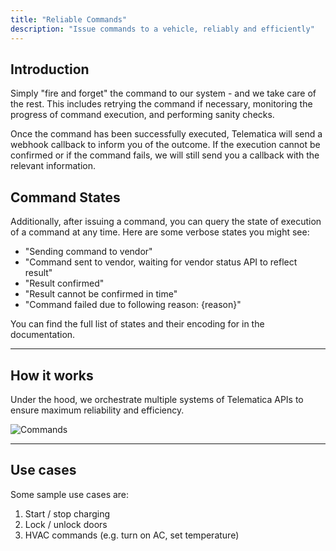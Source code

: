 ```yaml
---
title: "Reliable Commands"
description: "Issue commands to a vehicle, reliably and efficiently"
---
```


## Introduction

Simply "fire and forget" the command to our system - and we take care of the rest. 
This includes retrying the command if necessary, monitoring the progress of command execution, and performing sanity checks. 

Once the command has been successfully executed, Telematica will send a webhook callback to inform you of the outcome. 
If the execution cannot be confirmed or if the command fails, we will still send you a callback with the relevant information. 


## Command States
Additionally, after issuing a command, you can query the state of execution of a command at any time.
Here are some verbose states you might see:

- "Sending command to vendor"
- "Command sent to vendor, waiting for vendor status API to reflect result"
- "Result confirmed"
- "Result cannot be confirmed in time"
- "Command failed due to following reason: {reason}"

You can find the full list of states and their encoding for in the documentation.

---
## How it works
Under the hood, we orchestrate multiple systems of Telematica APIs to ensure maximum reliability and efficiency.

![Commands](/images/reference/commands.png "Commands")


---
## Use cases

Some sample use cases are:

1. Start / stop charging
2. Lock / unlock doors
3. HVAC commands (e.g. turn on AC, set temperature)

